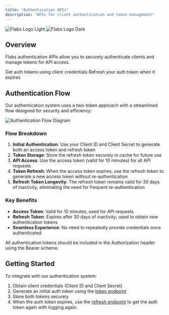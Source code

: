 ```yaml
---
title: "Authentication APIs"
description: "APIs for client authentication and token management"
---
```


<img
  className="block dark:hidden"
  src="/logo/light.svg"
  alt="Flabs Logo Light"
/>
<img className="hidden dark:block" src="/logo/dark.svg" alt="Flabs Logo Dark" />

## Overview

Flabs authentication APIs allow you to securely authenticate clients and manage tokens for API access.

<CardGroup cols={2}>
  <Card title="Generate Token" icon="key" href="/auth/endpoint/get_auth_token">
    Get auth tokens using client credentials
  </Card>
  <Card
    title="Refresh Token"
    icon="arrows-rotate"
    href="/auth/endpoint/get_auth_token_refresh"
  >
    Refresh your auth token when it expires
  </Card>
</CardGroup>

## Authentication Flow

Our authentication system uses a two-token approach with a streamlined flow designed for security and efficiency:

<img
  src="/images/auth-flow.png"
  alt="Authentication Flow Diagram"
  className="rounded-lg border"
/>

### Flow Breakdown

1. **Initial Authentication**: Use your Client ID and Client Secret to generate both an access token and refresh token
2. **Token Storage**: Store the refresh token securely in cache for future use
3. **API Access**: Use the access token (valid for 10 minutes) for all API requests
4. **Token Refresh**: When the access token expires, use the refresh token to generate a new access token without re-authentication
5. **Refresh Token Longevity**: The refresh token remains valid for 30 days of inactivity, eliminating the need for frequent re-authentication

### Key Benefits

- **Access Token**: Valid for 10 minutes, used for API requests
- **Refresh Token**: Expires after 30 days of inactivity; used to obtain new authentication tokens
- **Seamless Experience**: No need to repeatedly provide credentials once authenticated

<Note>
  All authentication tokens should be included in the Authorization header using
  the Bearer scheme.
</Note>

## Getting Started

To integrate with our authentication system:

1. Obtain client credentials (Client ID and Client Secret)
2. Generate an initial auth token using the [token endpoint](/auth/endpoint/get_auth_token)
3. Store both tokens securely
4. When the auth token expires, use the [refresh endpoint](/auth/endpoint/get_auth_token_refresh) to get the auth token again with logging again.
